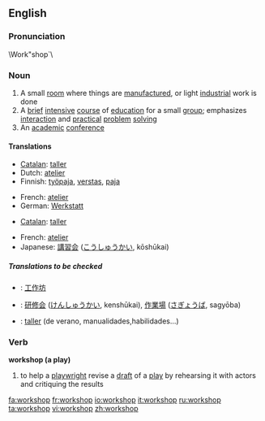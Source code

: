 ==English==

===Pronunciation===
\Work"shop`\

===Noun===
{{en-noun|sg=[[work]][[shop]]}}

# A small [[room]] where things are [[manufacture]]d, or light [[industrial]] work is done
# A [[brief]] [[intensive]] [[course]] of [[education]] for a small [[group]]; emphasizes [[interaction]] and [[practical]] [[problem]] [[solving]]
# An [[academic]] [[conference]]

====Translations====
{{trans-top|A small room where things are manufactured, or light industrial work is done}}
*[[Catalan]]: [[taller]] {{m}}
*Dutch: [[atelier]] {{n}}
*Finnish: [[työpaja]], [[verstas]], [[paja]]
{{trans-mid}}
*French: [[atelier]] {{m}}
*German: [[Werkstatt]] {{f}}
{{trans-bottom}}

{{trans-top|A brief intensive course of education for a small group}}
*[[Catalan]]: [[taller]] {{m}}
{{trans-mid}}
*French: [[atelier]] {{m}}
*Japanese: [[講習会]] ([[こうしゅうかい]], kōshūkai)
{{trans-bottom}}

{{trans-top|An academic conference}}
{{trans-mid}}
{{trans-bottom}}

=====Translations to be checked=====
{{checktrans}}
{{top}}
*{{ttbc|Chinese}}: [[工作坊]]
*{{ttbc|Japanese}}: [[研修会]] ([[けんしゅうかい]], kenshūkai), [[作業場]] ([[さぎょうば]], sagyōba)
{{mid}}
*{{ttbc|Spanish}}: [[taller]] (de verano, manualidades,habilidades...)
{{bottom}}

===Verb===
'''workshop (a play)'''

# to help a [[playwright]] revise a [[draft]] of a [[play]] by rehearsing it with actors and critiquing the results

[[fa:workshop]]
[[fr:workshop]]
[[io:workshop]]
[[it:workshop]]
[[ru:workshop]]
[[ta:workshop]]
[[vi:workshop]]
[[zh:workshop]]